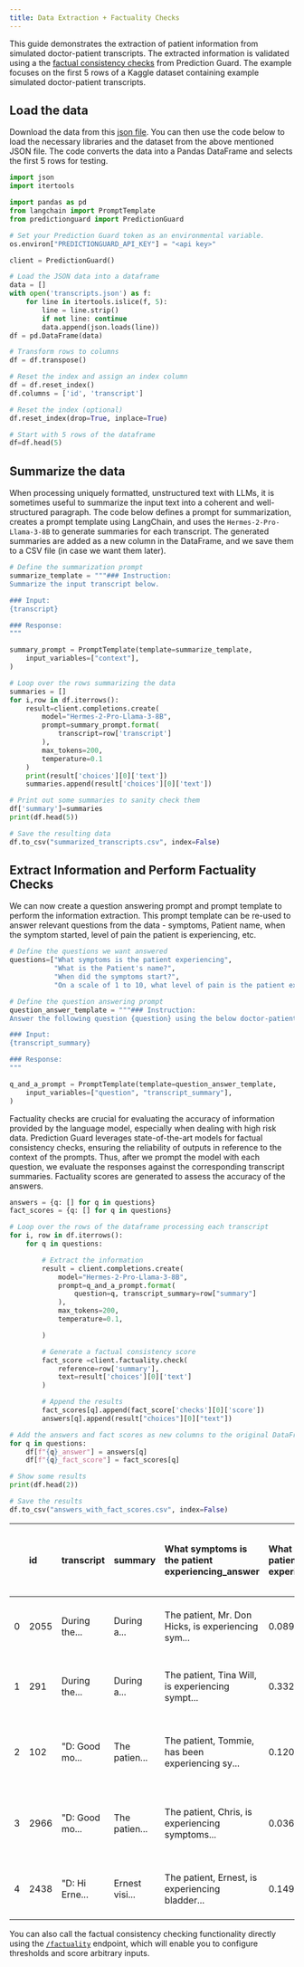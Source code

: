 ```yaml
---
title: Data Extraction + Factuality Checks
---
```


This guide demonstrates the extraction of patient information from simulated doctor-patient transcripts. The extracted information is validated using a the [factual consistency checks](../reference/factuality) from Prediction Guard. The example focuses on the first 5 rows of a Kaggle dataset containing example simulated doctor-patient transcripts.

## Load the data

Download the data from this [json file](pages/usingllms/transcript_data/transcripts.json). You can then use the code below to load the necessary libraries and the dataset from the above mentioned JSON file. The code converts the data into a Pandas DataFrame and selects the first 5 rows for testing.

```python copy
import json
import itertools

import pandas as pd
from langchain import PromptTemplate
from predictionguard import PredictionGuard

# Set your Prediction Guard token as an environmental variable.
os.environ["PREDICTIONGUARD_API_KEY"] = "<api key>"

client = PredictionGuard()

# Load the JSON data into a dataframe
data = []
with open('transcripts.json') as f:
    for line in itertools.islice(f, 5):
        line = line.strip()
        if not line: continue
        data.append(json.loads(line))
df = pd.DataFrame(data)

# Transform rows to columns
df = df.transpose()

# Reset the index and assign an index column
df = df.reset_index()
df.columns = ['id', 'transcript']

# Reset the index (optional)
df.reset_index(drop=True, inplace=True)

# Start with 5 rows of the dataframe
df=df.head(5)
```

## Summarize the data

When processing uniquely formatted, unstructured text with LLMs, it is sometimes useful to summarize the input text into a coherent and well-structured paragraph. The code below defines a prompt for summarization, creates a prompt template using LangChain, and uses the `Hermes-2-Pro-Llama-3-8B` to generate summaries for each transcript. The generated summaries are added as a new column in the DataFrame, and we save them to a CSV file (in case we want them later).

```python copy
# Define the summarization prompt
summarize_template = """### Instruction:
Summarize the input transcript below.

### Input:
{transcript}

### Response:
"""

summary_prompt = PromptTemplate(template=summarize_template,
    input_variables=["context"],
)

# Loop over the rows summarizing the data
summaries = []
for i,row in df.iterrows():
    result=client.completions.create(
        model="Hermes-2-Pro-Llama-3-8B",
        prompt=summary_prompt.format(
            transcript=row['transcript']
        ),
        max_tokens=200,
        temperature=0.1
    )
    print(result['choices'][0]['text'])
    summaries.append(result['choices'][0]['text'])

# Print out some summaries to sanity check them
df['summary']=summaries
print(df.head(5))

# Save the resulting data
df.to_csv("summarized_transcripts.csv", index=False)
```

## Extract Information and Perform Factuality Checks

We can now create a question answering prompt and prompt template to perform the information extraction. This prompt template can be re-used to answer relevant questions from the data - symptoms, Patient name, when the symptom started, level of pain the patient is experiencing, etc.

```python copy
# Define the questions we want answered
questions=["What symptoms is the patient experiencing",
           "What is the Patient's name?",
           "When did the symptoms start?",
           "On a scale of 1 to 10, what level of pain is the patient experiencing?"]

# Define the question answering prompt
question_answer_template = """### Instruction:
Answer the following question {question} using the below doctor-patient transcript summary.

### Input:
{transcript_summary}

### Response:
"""

q_and_a_prompt = PromptTemplate(template=question_answer_template,
    input_variables=["question", "transcript_summary"],
)
```

Factuality checks are crucial for evaluating the accuracy of information provided by the language model, especially when dealing with high risk data. Prediction Guard leverages state-of-the-art models for factual consistency checks, ensuring the reliability of outputs in reference to the context of the prompts. Thus, after we prompt the model with each question, we evaluate the responses against the corresponding transcript summaries. Factuality scores are generated to assess the accuracy of the answers.

```python copy
answers = {q: [] for q in questions}
fact_scores = {q: [] for q in questions}

# Loop over the rows of the dataframe processing each transcript
for i, row in df.iterrows():
    for q in questions:

        # Extract the information
        result = client.completions.create(
            model="Hermes-2-Pro-Llama-3-8B",
            prompt=q_and_a_prompt.format(
                question=q, transcript_summary=row["summary"]
            ),
            max_tokens=200,
            temperature=0.1,

        )

        # Generate a factual consistency score
        fact_score =client.factuality.check(
            reference=row['summary'],
            text=result['choices'][0]['text']
        )

        # Append the results
        fact_scores[q].append(fact_score['checks'][0]['score'])
        answers[q].append(result["choices"][0]["text"])

# Add the answers and fact scores as new columns to the original DataFrame
for q in questions:
    df[f"{q}_answer"] = answers[q]
    df[f"{q}_fact_score"] = fact_scores[q]

# Show some results
print(df.head(2))

# Save the results
df.to_csv("answers_with_fact_scores.csv", index=False)
```

|     | id   | transcript     | summary        | What symptoms is the patient experiencing_answer   | What symptoms is the patient experiencing_fact_score | What is the Patient's name?\_answer   | What is the Patient's name?\_fact_score | When did the symptoms start?\_answer   | When did the symptoms start?\_fact_score | On a scale of 1 to 10, what level of pain is the patient experiencing?\_answer | On a scale of 1 to 10, what level of pain is the patient experiencing?\_fact_score |
| --: | :--- | :------------- | :------------- | :------------------------------------------------- | :--------------------------------------------------- | :------------------------------------ | :-------------------------------------- | :------------------------------------- | :--------------------------------------- | :----------------------------------------------------------------------------- | :--------------------------------------------------------------------------------- |
|   0 | 2055 | During the...  | During a...    | The patient, Mr. Don Hicks, is experiencing sym... | 0.08922114223                                        | The patient's name is Mr. Don Hicks.  | 0.451582998                             | The symptoms started when Mr. Don ...  | 0.1504420638                             | The transcript summary does not conta...                                       | 0.5611280203                                                                       |
|   1 | 291  | During the...  | During a...    | The patient, Tina Will, is experiencing sympt...   | 0.3320894539                                         | The patient's name is Tina Will.      | 0.8268791437                            | The symptoms started when Tina pre...  | 0.7537286878                             | I am sorry to hear that Tina is expe...                                        | 0.2882582843                                                                       |
|   2 | 102  | "D: Good mo... | The patien...  | The patient, Tommie, has been experiencing sy...   | 0.1203972548                                         | I'm sorry, the question "What is t... | 0.6292911172                            | The symptoms started when?             | 0.7372002602                             | "I'm sorry to hear that Tommie has b...                                        | 0.1583527327                                                                       |
|   3 | 2966 | "D: Good mo... | The patien...  | The patient, Chris, is experiencing symptoms...    | 0.03648262098                                        | The patient's name is Chris.          | 0.8302355409                            | The symptoms started when Chris exp... | 0.8345838189                             | I'm sorry to hear that Chris is expe...                                        | 0.7252672315                                                                       |
|   4 | 2438 | "D: Hi Erne... | Ernest visi... | The patient, Ernest, is experiencing bladder...    | 0.149951458                                          | The patient's name is Ernest.         | 0.6766917109                            | The symptoms started when Ernest st... | 0.1891670823                             | Based on the information provided, i...                                        | 0.6463367343                                                                       |

You can also call the factual consistency checking functionality directly using the [`/factuality`](../reference/factuality) endpoint, which will enable you to configure thresholds and score arbitrary inputs.
